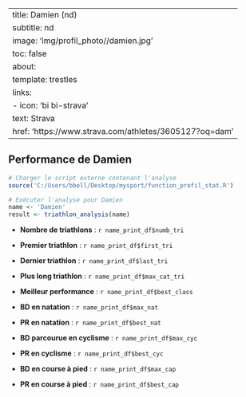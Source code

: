   
---
title: Damien (nd)
subtitle: nd 
image: 'img/profil_photo//damien.jpg'
toc: false
about:
  template: trestles
  links:
  - icon: 'bi bi-strava'
    text: Strava
    href: 'https://www.strava.com/athletes/3605127?oq=dam'
---

## Performance de Damien

```r
# Charger le script externe contenant l'analyse
source('C:/Users/bbell/Desktop/mysport/function_profil_stat.R')

# Exécuter l'analyse pour Damien
name <- 'Damien'
result <- triathlon_analysis(name)
```

-   **Nombre de triathlons** : `r name_print_df$numb_tri`

-   **Premier triathlon** : `r name_print_df$first_tri`

-   **Dernier triathlon** : `r name_print_df$last_tri`

-   **Plus long triathlon** : `r name_print_df$max_cat_tri`

-   **Meilleur performance** : `r name_print_df$best_class`

-   **BD en natation** : `r name_print_df$max_nat`

-   **PR en natation** : `r name_print_df$best_nat` 

-   **BD parcourue en cyclisme** : `r name_print_df$max_cyc`

-   **PR en cyclisme** : `r name_print_df$best_cyc`

-   **BD en course à pied** : `r name_print_df$max_cap` 

-   **PR en course à pied** : `r name_print_df$best_cap` 

